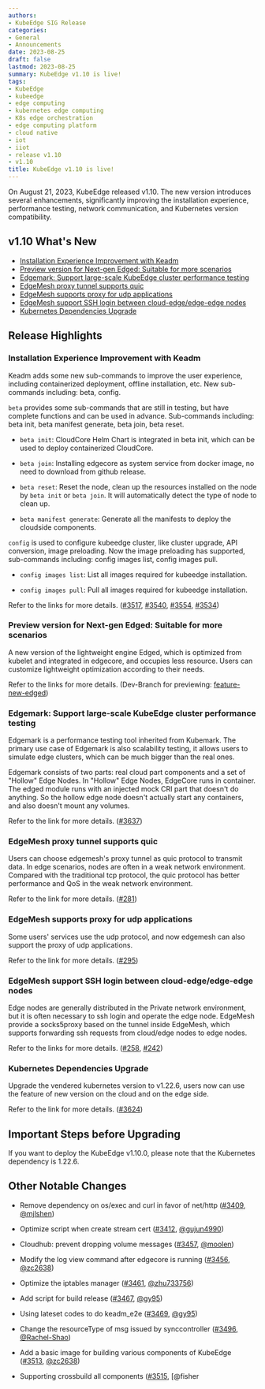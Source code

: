 ```yaml
---
authors:
- KubeEdge SIG Release
categories:
- General
- Announcements
date: 2023-08-25
draft: false
lastmod: 2023-08-25
summary: KubeEdge v1.10 is live!
tags:
- KubeEdge
- kubeedge
- edge computing
- kubernetes edge computing
- K8s edge orchestration
- edge computing platform
- cloud native
- iot
- iiot
- release v1.10
- v1.10
title: KubeEdge v1.10 is live!
---
```


On August 21, 2023, KubeEdge released v1.10. The new version introduces several enhancements, significantly improving the installation experience, performance testing, network communication, and Kubernetes version compatibility.

## v1.10 What's New

- [Installation Experience Improvement with Keadm](#installation-experience-improvement-with-keadm)
- [Preview version for Next-gen Edged: Suitable for more scenarios](#preview-version-for-next-gen-edged-suitable-for-more-scenarios)
- [Edgemark: Support large-scale KubeEdge cluster performance testing](#edgemark-support-large-scale-kubeedge-cluster-performance-testing)
- [EdgeMesh proxy tunnel supports quic](#edgemesh-proxy-tunnel-supports-quic)
- [EdgeMesh supports proxy for udp applications](#edgemesh-supports-proxy-for-udp-applications)
- [EdgeMesh support SSH login between cloud-edge/edge-edge nodes](#edgemesh-support-ssh-login-between-cloud-edgeedge-edge-nodes)
- [Kubernetes Dependencies Upgrade](#kubernetes-dependencies-upgrade)

## Release Highlights

### Installation Experience Improvement with Keadm

Keadm adds some new sub-commands to improve the user experience, including containerized deployment, offline installation, etc. New sub-commands including: beta, config.

`beta` provides some sub-commands that are still in testing, but have complete functions and can be used in advance. Sub-commands including: beta init, beta manifest generate, beta join, beta reset.

- `beta init`: CloudCore Helm Chart is integrated in beta init, which can be used to deploy containerized CloudCore.

- `beta join`: Installing edgecore as system service from docker image, no need to download from github release.

- `beta reset`: Reset the node, clean up the resources installed on the node by `beta init` or `beta join`. It will automatically detect the type of node to clean up.

- `beta manifest generate`: Generate all the manifests to deploy the cloudside components.

`config` is used to configure kubeedge cluster, like cluster upgrade, API conversion, image preloading. 
Now the image preloading has supported, sub-commands including: config images list, config images pull.

- `config images list`: List all images required for kubeedge installation.

- `config images pull`: Pull all images required for kubeedge installation.

Refer to the links for more details. ([#3517](https://github.com/kubeedge/kubeedge/issues/3517), [#3540](https://github.com/kubeedge/kubeedge/pull/3540), [#3554](https://github.com/kubeedge/kubeedge/pull/3554), [#3534](https://github.com/kubeedge/kubeedge/pull/3534))

### Preview version for Next-gen Edged: Suitable for more scenarios

A new version of the lightweight engine Edged, which is optimized from kubelet and integrated in edgecore, and occupies less resource. 
Users can customize lightweight optimization according to their needs.

Refer to the links for more details. (Dev-Branch for previewing: [feature-new-edged](https://github.com/kubeedge/kubeedge/tree/feature-new-edged))

### Edgemark: Support large-scale KubeEdge cluster performance testing  

Edgemark is a performance testing tool inherited from Kubemark. The primary use case of Edgemark is also scalability testing, it allows users to simulate edge clusters, which can be much bigger than the real ones. 

Edgemark consists of two parts: real cloud part components and a set of "Hollow" Edge Nodes. In "Hollow" Edge Nodes, EdgeCore runs in container. The edged module runs with an injected mock CRI part that doesn't do anything. So the hollow edge node doesn't actually start any containers, and also doesn't mount any volumes.

Refer to the link for more details. ([#3637](https://github.com/kubeedge/kubeedge/pull/3637))

### EdgeMesh proxy tunnel supports quic

Users can choose edgemesh's proxy tunnel as quic protocol to transmit data. In edge scenarios, nodes are often in a weak network environment. Compared with the traditional tcp protocol, the quic protocol has better performance and QoS in the weak network environment.  

Refer to the link for more details. ([#281](https://github.com/kubeedge/edgemesh/pull/281))

### EdgeMesh supports proxy for udp applications

Some users' services use the udp protocol, and now edgemesh can also support the proxy of udp applications.

Refer to the link for more details. ([#295](https://github.com/kubeedge/edgemesh/pull/295))

### EdgeMesh support SSH login between cloud-edge/edge-edge nodes

Edge nodes are generally distributed in the Private network environment, but it is often necessary to ssh login and operate the edge node. EdgeMesh provide a socks5proxy based on the tunnel inside EdgeMesh, which supports forwarding ssh requests from cloud/edge nodes to edge nodes.  

Refer to the links for more details. ([#258](https://github.com/kubeedge/edgemesh/pull/258), [#242](https://github.com/kubeedge/edgemesh/pull/242))

### Kubernetes Dependencies Upgrade

Upgrade the vendered kubernetes version to v1.22.6, users now can use the feature of new version on the cloud and on the edge side.

Refer to the link for more details. ([#3624](https://github.com/kubeedge/kubeedge/pull/3624))

## Important Steps before Upgrading

If you want to deploy the KubeEdge v1.10.0, please note that the Kubernetes dependency is 1.22.6.

## Other Notable Changes

- Remove dependency on os/exec and curl in favor of net/http ([#3409](https://github.com/kubeedge/kubeedge/pull/3409), [@mjlshen](https://github.com/mjlshen))

- Optimize script when create stream cert ([#3412](https://github.com/kubeedge/kubeedge/pull/3412), [@gujun4990](https://github.com/gujun4990))

- Cloudhub: prevent dropping volume messages ([#3457](https://github.com/kubeedge/kubeedge/pull/3457), [@moolen](https://github.com/moolen))

- Modify the log view command after edgecore is running ([#3456](https://github.com/kubeedge/kubeedge/pull/3456), [@zc2638](https://github.com/zc2638))

- Optimize the iptables manager ([#3461](https://github.com/kubeedge/kubeedge/pull/3461), [@zhu733756](https://github.com/zhu733756))

- Add script for build release ([#3467](https://github.com/kubeedge/kubeedge/pull/3467), [@gy95](https://github.com/gy95))

- Using lateset codes to do keadm_e2e ([#3469](https://github.com/kubeedge/kubeedge/pull/3469), [@gy95](https://github.com/gy95))

- Change the resourceType of msg issued by synccontroller ([#3496](https://github.com/kubeedge/kubeedge/pull/3496), [@Rachel-Shao](https://github.com/Rachel-Shao))

- Add a basic image for building various components of KubeEdge ([#3513](https://github.com/kubeedge/kubeedge/pull/3513), [@zc2638](https://github.com/zc2638))

- Supporting crossbuild all components ([#3515](https://github.com/kubeedge/kubeedge/pull/3515), [@fisher